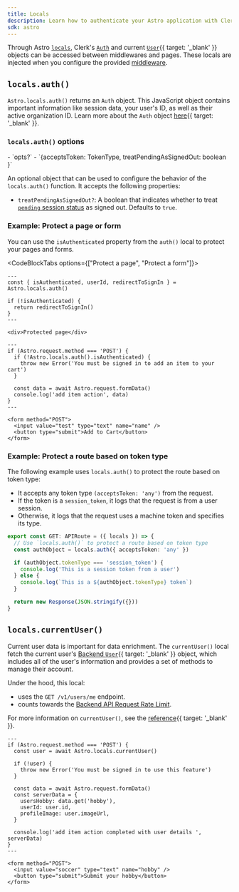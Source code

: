 ```yaml
---
title: Locals
description: Learn how to authenticate your Astro application with Clerk using locals.
sdk: astro
---
```


Through Astro [`locals`](https://docs.astro.build/en/guides/middleware/#storing-data-in-contextlocals), Clerk's [`Auth`](/docs/references/backend/types/auth-object) and current [`User`](/docs/references/backend/types/backend-user){{ target: '_blank' }} objects can be accessed between middlewares and pages. These locals are injected when you configure the provided [middleware](/docs/references/astro/clerk-middleware).

## `locals.auth()`

`Astro.locals.auth()` returns an `Auth` object. This JavaScript object contains important information like session data, your user's ID, as well as their active organization ID. Learn more about the `Auth` object [here](/docs/references/backend/types/auth-object){{ target: '_blank' }}.

### `locals.auth()` options

<Properties>
  - `opts?`
  - `{acceptsToken: TokenType, treatPendingAsSignedOut: boolean }`

  An optional object that can be used to configure the behavior of the `locals.auth()` function. It accepts the following properties:

  <Include src="_partials/machine-auth/accepts-token-explanation" />

  - `treatPendingAsSignedOut?`: A boolean that indicates whether to treat [`pending` session status](/docs/references/javascript/types/session-status#properties) as signed out. Defaults to `true`.
</Properties>

### Example: Protect a page or form

You can use the `isAuthenticated` property from the `auth()` local to protect your pages and forms.

<CodeBlockTabs options={["Protect a page", "Protect a form"]}>
  ```astro {{ filename: 'src/pages/protected.astro' }}
  ---
  const { isAuthenticated, userId, redirectToSignIn } = Astro.locals.auth()

  if (!isAuthenticated) {
    return redirectToSignIn()
  }
  ---

  <div>Protected page</div>
  ```

  ```astro {{ filename: 'src/pages/form.astro' }}
  ---
  if (Astro.request.method === 'POST') {
    if (!Astro.locals.auth().isAuthenticated) {
      throw new Error('You must be signed in to add an item to your cart')
    }

    const data = await Astro.request.formData()
    console.log('add item action', data)
  }
  ---

  <form method="POST">
    <input value="test" type="text" name="name" />
    <button type="submit">Add to Cart</button>
  </form>
  ```
</CodeBlockTabs>

### Example: Protect a route based on token type

The following example uses `locals.auth()` to protect the route based on token type:

- It accepts any token type `(acceptsToken: 'any')` from the request.
- If the token is a `session_token`, it logs that the request is from a user session.
- Otherwise, it logs that the request uses a machine token and specifies its type.

```ts
export const GET: APIRoute = ({ locals }) => {
  // Use `locals.auth()` to protect a route based on token type
  const authObject = locals.auth({ acceptsToken: 'any' })

  if (authObject.tokenType === 'session_token') {
    console.log('This is a session token from a user')
  } else {
    console.log(`This is a ${authObject.tokenType} token`)
  }

  return new Response(JSON.stringify({}))
}
```

## `locals.currentUser()`

Current user data is important for data enrichment. The `currentUser()` local fetch the current user's [Backend `User`](/docs/references/backend/types/backend-user){{ target: '_blank' }} object, which includes all of the user's information and provides a set of methods to manage their account.

Under the hood, this local:

- uses the `GET /v1/users/me` endpoint.
- counts towards the [Backend API Request Rate Limit](/docs/backend-requests/resources/rate-limits).

For more information on `currentUser()`, see the [reference](/docs/references/nextjs/current-user){{ target: '_blank' }}.

```astro {{ filename: 'src/pages/form.astro' }}
---
if (Astro.request.method === 'POST') {
  const user = await Astro.locals.currentUser()

  if (!user) {
    throw new Error('You must be signed in to use this feature')
  }

  const data = await Astro.request.formData()
  const serverData = {
    usersHobby: data.get('hobby'),
    userId: user.id,
    profileImage: user.imageUrl,
  }

  console.log('add item action completed with user details ', serverData)
}
---

<form method="POST">
  <input value="soccer" type="text" name="hobby" />
  <button type="submit">Submit your hobby</button>
</form>
```
